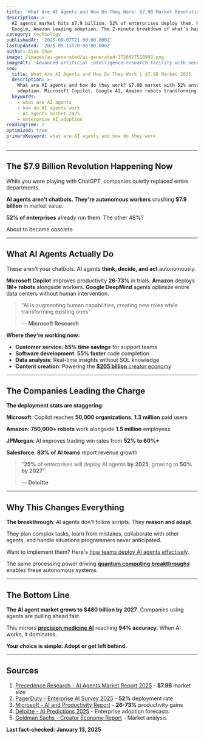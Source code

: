 ```yaml
---
title: 'What Are AI Agents and How Do They Work: $7.9B Market Revolution'
description: >-
  AI agents market hits $7.9 billion. 52% of enterprises deploy them. Microsoft,
  Google, Amazon leading adoption. The 2-minute breakdown of what's happening.
category: technology
publishedAt: '2025-09-07T21:00:00.000Z'
lastUpdated: '2025-09-13T20:00:00.000Z'
author: Alex Chen
image: /images/ai-generated/ai-generated-1726627518993.png
imageAlt: 'Advanced artificial intelligence research facility with neural network displays and machine learning workstations, professional technology photography with corporate innovation environment'
seo:
  title: What Are AI Agents and How Do They Work | $7.9B Market 2025
  description: >-
    What are AI agents and how do they work? $7.9B market with 52% enterprise
    adoption. Microsoft Copilot, Google AI, Amazon robots transforming work.
  keywords:
    - what are AI agents
    - how do AI agents work
    - AI agents market 2025
    - enterprise AI adoption
readingTime: 2
optimized: true
primaryKeyword: what are AI agents and how do they work
---
```


---

## The **$7.9 Billion** Revolution Happening Now

While you were playing with ChatGPT, companies quietly replaced entire departments.

**AI agents aren't chatbots. They're autonomous workers** crushing **$7.9 billion** in market value.

**52% of enterprises** already run them. The other 48%?

About to become obsolete.

---

## What AI Agents Actually Do

These aren't your chatbots. AI agents **think, decide, and act** autonomously.

**Microsoft Copilot** improves productivity **26-73%** in trials. **Amazon** deploys **1M+ robots** alongside workers. **Google DeepMind** agents optimize entire data centers without human intervention.

> "AI is augmenting human capabilities, creating new roles while transforming existing ones"
>
> — **Microsoft Research**

**Where they're working now:**

- **Customer service**: **85% time savings** for support teams
- **Software development**: **55% faster** code completion
- **Data analysis**: Real-time insights without SQL knowledge
- **Content creation**: Powering the [**$205 billion** creator economy](/culture/creator-economy-hits-500-billion)

---

## The Companies Leading the Charge

**The deployment stats are staggering:**

**Microsoft**: Copilot reaches **50,000 organizations**, **1.3 million** paid users

**Amazon**: **750,000+ robots** work alongside **1.5 million** employees

**JPMorgan**: AI improves trading win rates from **52% to 60%+**

**Salesforce**: **83% of AI teams** report revenue growth

> "**25%** of enterprises will deploy AI agents **by 2025**, growing to **50%** **by 2027**"
>
> — **Deloitte**

---

## Why This Changes Everything

**The breakthrough**: AI agents don't follow scripts. They **reason and adapt**.

They plan complex tasks, learn from mistakes, collaborate with other agents, and handle situations programmers never anticipated.

Want to implement them? Here's [how teams deploy AI agents effectively](/technology/ai-agents-workplace-productivity-2025).

The same processing power driving [**quantum computing breakthroughs**](/technology/quantum-computing-2025-commercial-breakthrough) enables these autonomous systems.

---

## The Bottom Line

**The AI agent market grows to $480 billion by 2027**. Companies using agents are pulling ahead fast.

This mirrors [**precision medicine AI**](/health/personalized-medicine-using-ai) reaching **94% accuracy**. When AI works, it dominates.

**Your choice is simple: Adopt or get left behind.**

---

## Sources

1. [Precedence Research - AI Agents Market Report 2025](https://www.precedenceresearch.com/ai-agents-market) - **$7.9B** market size
2. [PagerDuty - Enterprise AI Survey 2025](https://www.pagerduty.com/resources/reports/digital-operations/) - **52%** deployment rate
3. [Microsoft - AI and Productivity Report](https://www.microsoft.com/en-us/research/) - **26-73%** productivity gains
4. [Deloitte - AI Predictions 2025](https://www.deloitte.com/global/en/services/consulting/perspectives/gx-predicts-2025-technology.html) - Enterprise adoption forecasts
5. [Goldman Sachs - Creator Economy Report](https://www.goldmansachs.com/intelligence/pages/the-creator-economy-report.html) - Market analysis

**Last fact-checked: January 13, 2025**
